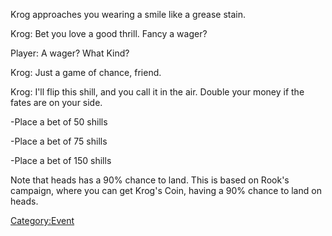 Krog approaches you wearing a smile like a grease stain.

Krog: Bet you love a good thrill. Fancy a wager?

Player: A wager?  What Kind?

Krog: Just a game of chance, friend.

Krog: I'll flip this shill, and you call it in the air.  Double your money if the fates are on your side.



-Place a bet of 50 shills

-Place a bet of 75 shills

-Place a bet of 150 shills

Note that heads has a 90% chance to land. This is based on Rook's campaign, where you can get Krog's Coin, having a 90% chance to land on heads.

[[Category:Event]]